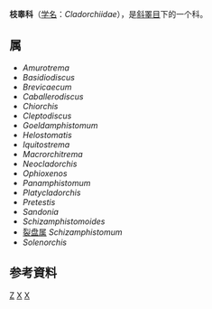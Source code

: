 {{Automatic Taxobox
| taxon = Cladorchiidae
| authority = Fischoeder, 1901
}}

'''枝睾科'''（[[学名|学名]]：''Cladorchiidae''），是[[斜睪目|斜睪目]]下的一个科。

==属==
* ''Amurotrema''
* ''Basidiodiscus''
* ''Brevicaecum''
* ''Caballerodiscus''
* ''Chiorchis''
* ''Cleptodiscus''
* ''Goeldamphistomum''
* ''Helostomatis''
* ''Iquitostrema''
* ''Macrorchitrema''
* ''Neocladorchis''
* ''Ophioxenos''
* ''Panamphistomum''
* ''Platycladorchis''
* ''Pretestis''
* ''Sandonia''
* ''Schizamphistomoides''
* [[裂盘属|裂盘属]] ''Schizamphistomum''
* ''Solenorchis''

==参考資料==
{{reflist}}

{{taxonbar}}
[[Category:_斜睪目|Z]]
[[Category:_枝睾科|X]]
[[Category:_1901年描述的分类群|X]]